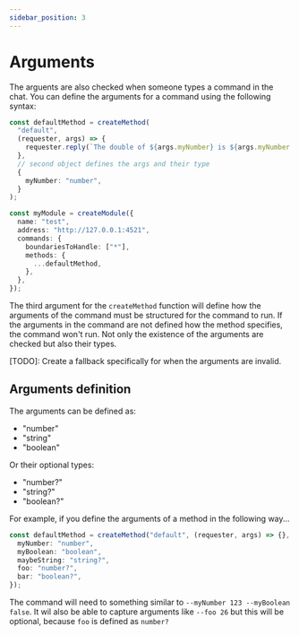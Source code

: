 ```yaml
---
sidebar_position: 3
---
```


# Arguments

The arguents are also checked when someone types a command in the chat. You can define the arguments for a command using the following syntax:

```typescript
const defaultMethod = createMethod(
  "default",
  (requester, args) => {
    requester.reply(`The double of ${args.myNumber} is ${args.myNumber * 2}`);
  },
  // second object defines the args and their type
  {
    myNumber: "number",
  }
);

const myModule = createModule({
  name: "test",
  address: "http://127.0.0.1:4521",
  commands: {
    boundariesToHandle: ["*"],
    methods: {
      ...defaultMethod,
    },
  },
});
```

The third argument for the `createMethod` function will define how the arguments of the command must be structured for the command to run. If the arguments in the command are not defined how the method specifies, the command won't run. Not only the existence of the arguments are checked but also their types.

[TODO]: Create a fallback specifically for when the arguments are invalid.

## Arguments definition

The arguments can be defined as:

- "number"
- "string"
- "boolean"

Or their optional types:

- "number?"
- "string?"
- "boolean?"

For example, if you define the arguments of a method in the following way...

```typescript
const defaultMethod = createMethod("default", (requester, args) => {}, {
  myNumber: "number",
  myBoolean: "boolean",
  maybeString: "string?",
  foo: "number?",
  bar: "boolean?",
});
```

The command will need to something similar to `--myNumber 123 --myBoolean false`. It wil also be able to capture arguments like `--foo 26` but this will be optional, because `foo` is defined as `number?`
